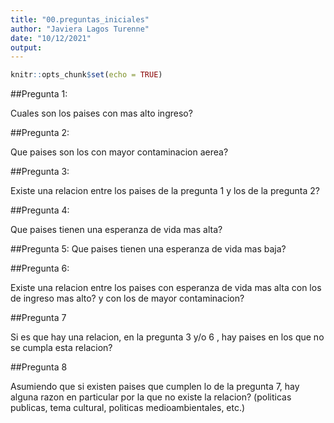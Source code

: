 ---
title: "00.preguntas_iniciales"
author: "Javiera Lagos Turenne"
date: "10/12/2021"
output:
---

```{r setup, include=FALSE}
knitr::opts_chunk$set(echo = TRUE)
```

##Pregunta 1:

Cuales son los paises con mas alto ingreso?

##Pregunta 2:

Que paises son los con mayor contaminacion aerea?

##Pregunta 3:

Existe una relacion entre los paises de la pregunta 1 y los de 
la pregunta 2?

##Pregunta 4:

Que paises tienen una esperanza de vida mas alta? 

##Pregunta 5: 
Que paises tienen una esperanza de vida mas baja?

##Pregunta 6:

Existe una relacion entre los paises con esperanza de vida mas alta con los
de ingreso mas alto? y con los de mayor contaminacion?

##Pregunta 7

Si es que hay una relacion, en la pregunta 3 y/o 6 , hay paises 
en los que no se cumpla esta relacion? 

##Pregunta 8 

Asumiendo que si existen paises que cumplen lo de la pregunta 7,
hay alguna razon en particular por la que no existe la relacion? (politicas
publicas, tema cultural, politicas medioambientales, etc.)